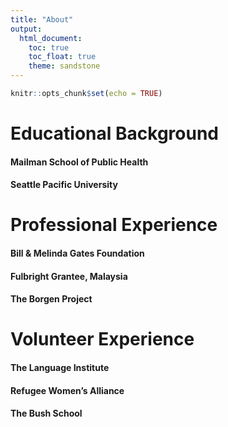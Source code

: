 ```yaml
---
title: "About"
output: 
  html_document:
    toc: true
    toc_float: true
    theme: sandstone
---
```


```r
knitr::opts_chunk$set(echo = TRUE)
```







# Educational Background

#### Mailman School of Public Health

#### Seattle Pacific University 

# Professional Experience

#### Bill & Melinda Gates Foundation

#### Fulbright Grantee, Malaysia

#### The Borgen Project

# Volunteer Experience

#### The Language Institute

#### Refugee Women's Alliance 

#### The Bush School